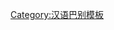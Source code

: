 {{User language-1|zh-taizhou-rugao|这人'''[[:Category:Zh-taizhou-rugao-1 使用者|会一迭戈]]'''[[:Category:Zh-taizhou-rugao 使用者|泰如话]]'''。|泰如话|14|9}}
<noinclude>
{{babel-lang|泰如|zh-taizhou-rugao|langvoid=話}}
[[Category:汉语巴别模板]]
</noinclude>
